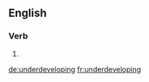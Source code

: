 ==English==

===Verb===
{{head|en}}

# {{present participle of|underdevelop|lang=en}}

[[de:underdeveloping]]
[[fr:underdeveloping]]